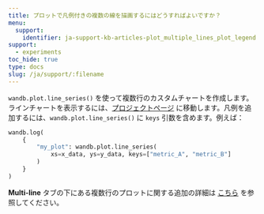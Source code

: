 ```yaml
---
title: プロットで凡例付きの複数の線を描画するにはどうすればよいですか？
menu:
  support:
    identifier: ja-support-kb-articles-plot_multiple_lines_plot_legend
support:
  - experiments
toc_hide: true
type: docs
slug: /ja/support/:filename
---
```

`wandb.plot.line_series()` を使って複数行のカスタムチャートを作成します。 ラインチャートを表示するには、[プロジェクトページ](/ja/guides/models/track/project-page) に移動します。凡例を追加するには、`wandb.plot.line_series()` に `keys` 引数を含めます。例えば：

```python
wandb.log(
    {
        "my_plot": wandb.plot.line_series(
            xs=x_data, ys=y_data, keys=["metric_A", "metric_B"]
        )
    }
)
```

**Multi-line** タブの下にある複数行のプロットに関する追加の詳細は [こちら](/ja/guides/models/track/log/plots#basic-charts) を参照してください。